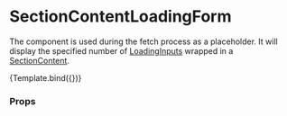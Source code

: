 

<Meta
  title="Components/Section/SectionContentLoadingForm"
  component={SectionContentLoadingForm}
/>

# SectionContentLoadingForm

The component is used during the fetch process as a placeholder.
It will display the specified number of [LoadingInputs](/docs/components-loading-loadinginput--default-story) wrapped in a [SectionContent](/docs/components-section-sectioncontent--default-story).


<Canvas>
  <Story
    name="Default"
    args={{
      numberOfItems: 4,
      layout: Layout.twoColumnGrid,
    }}
  >
    {Template.bind({})}
  </Story>
</Canvas>

### Props

<ArgsTable story="Default" />
